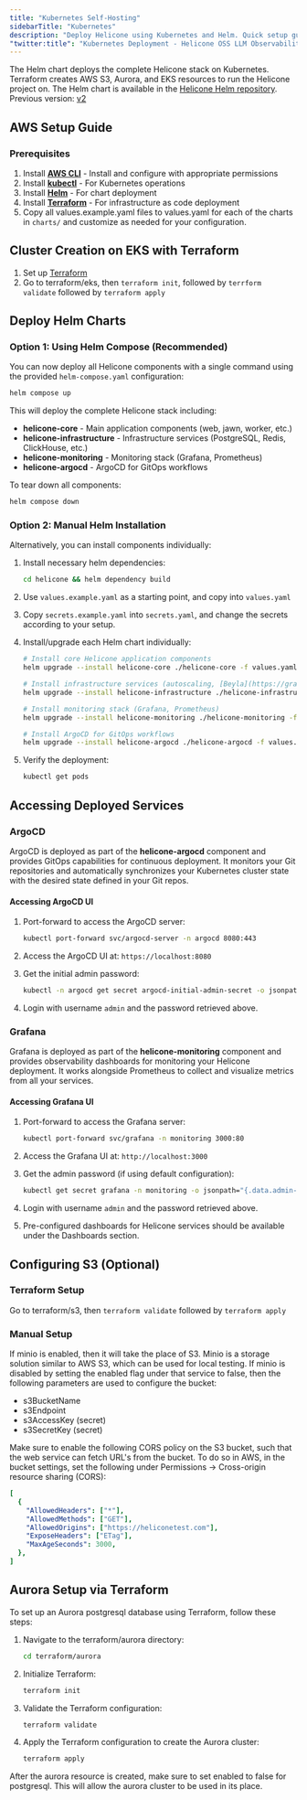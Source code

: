 ```yaml
---
title: "Kubernetes Self-Hosting"
sidebarTitle: "Kubernetes"
description: "Deploy Helicone using Kubernetes and Helm. Quick setup guide for running a containerized instance of the LLM observability platform on your Kubernetes cluster."
"twitter:title": "Kubernetes Deployment - Helicone OSS LLM Observability"
---
```


The Helm chart deploys the complete Helicone stack on Kubernetes. Terraform creates AWS S3, Aurora,
and EKS resources to run the Helicone project on.
The Helm chart is available in the [Helicone Helm repository](https://github.com/Helicone/helicone-helm-v3).
Previous version: [v2](https://github.com/Helicone/helicone-helm-v2)

## AWS Setup Guide

### Prerequisites

1. Install **[AWS CLI](https://aws.amazon.com/cli/)** - Install and configure with appropriate
   permissions
2. Install **[kubectl](https://kubernetes.io/docs/tasks/tools/install-kubectl/)** - For Kubernetes
   operations
3. Install **[Helm](https://helm.sh/docs/intro/install/)** - For chart deployment
4. Install **[Terraform](https://developer.hashicorp.com/terraform/install)** - For infrastructure
   as code deployment
5. Copy all values.example.yaml files to values.yaml for each of the charts in `charts/` and
   customize as needed for your configuration.

## Cluster Creation on EKS with Terraform

1. Set up [Terraform](https://developer.hashicorp.com/terraform/install)
2. Go to terraform/eks, then `terraform init`, followed by `terrform validate` followed by
   `terraform apply`

## Deploy Helm Charts

### Option 1: Using Helm Compose (Recommended)

You can now deploy all Helicone components with a single command using the provided
`helm-compose.yaml` configuration:

```bash
helm compose up
```

This will deploy the complete Helicone stack including:

- **helicone-core** - Main application components (web, jawn, worker, etc.)
- **helicone-infrastructure** - Infrastructure services (PostgreSQL, Redis, ClickHouse, etc.)
- **helicone-monitoring** - Monitoring stack (Grafana, Prometheus)
- **helicone-argocd** - ArgoCD for GitOps workflows

To tear down all components:

```bash
helm compose down
```

### Option 2: Manual Helm Installation

Alternatively, you can install components individually:

1. Install necessary helm dependencies:

   ```bash
   cd helicone && helm dependency build
   ```

2. Use `values.example.yaml` as a starting point, and copy into `values.yaml`

3. Copy `secrets.example.yaml` into `secrets.yaml`, and change the secrets according to your setup.

4. Install/upgrade each Helm chart individually:

   ```bash
   # Install core Helicone application components
   helm upgrade --install helicone-core ./helicone-core -f values.yaml

   # Install infrastructure services (autoscaling, [Beyla](https://grafana.com/docs/beyla/latest/))
   helm upgrade --install helicone-infrastructure ./helicone-infrastructure -f values.yaml

   # Install monitoring stack (Grafana, Prometheus)
   helm upgrade --install helicone-monitoring ./helicone-monitoring -f values.yaml

   # Install ArgoCD for GitOps workflows
   helm upgrade --install helicone-argocd ./helicone-argocd -f values.yaml
   ```

5. Verify the deployment:

   ```bash
   kubectl get pods
   ```

## Accessing Deployed Services

### ArgoCD

ArgoCD is deployed as part of the **helicone-argocd** component and provides GitOps capabilities for
continuous deployment. It monitors your Git repositories and automatically synchronizes your
Kubernetes cluster state with the desired state defined in your Git repos.

#### Accessing ArgoCD UI

1. Port-forward to access the ArgoCD server:

   ```bash
   kubectl port-forward svc/argocd-server -n argocd 8080:443
   ```

2. Access the ArgoCD UI at: `https://localhost:8080`

3. Get the initial admin password:

   ```bash
   kubectl -n argocd get secret argocd-initial-admin-secret -o jsonpath="{.data.password}" | base64 -d
   ```

4. Login with username `admin` and the password retrieved above.

### Grafana

Grafana is deployed as part of the **helicone-monitoring** component and provides observability
dashboards for monitoring your Helicone deployment. It works alongside Prometheus to collect and
visualize metrics from all your services.

#### Accessing Grafana UI

1. Port-forward to access the Grafana server:

   ```bash
   kubectl port-forward svc/grafana -n monitoring 3000:80
   ```

2. Access the Grafana UI at: `http://localhost:3000`

3. Get the admin password (if using default configuration):

   ```bash
   kubectl get secret grafana -n monitoring -o jsonpath="{.data.admin-password}" | base64 -d
   ```

4. Login with username `admin` and the password retrieved above.

5. Pre-configured dashboards for Helicone services should be available under the Dashboards section.

## Configuring S3 (Optional)

### Terraform Setup

Go to terraform/s3, then `terraform validate` followed by `terraform apply`

### Manual Setup

If minio is enabled, then it will take the place of S3. Minio is a storage solution similar to AWS
S3, which can be used for local testing. If minio is disabled by setting the enabled flag under that
service to false, then the following parameters are used to configure the bucket:

- s3BucketName
- s3Endpoint
- s3AccessKey (secret)
- s3SecretKey (secret)

Make sure to enable the following CORS policy on the S3 bucket, such that the web service can fetch
URL's from the bucket. To do so in AWS, in the bucket settings, set the following under Permissions
-> Cross-origin resource sharing (CORS):

```yaml
[
  {
    "AllowedHeaders": ["*"],
    "AllowedMethods": ["GET"],
    "AllowedOrigins": ["https://heliconetest.com"],
    "ExposeHeaders": ["ETag"],
    "MaxAgeSeconds": 3000,
  },
]
```

## Aurora Setup via Terraform

To set up an Aurora postgresql database using Terraform, follow these steps:

1. Navigate to the terraform/aurora directory:

   ```bash
   cd terraform/aurora
   ```

2. Initialize Terraform:

   ```bash
   terraform init
   ```

3. Validate the Terraform configuration:

   ```bash
   terraform validate
   ```

4. Apply the Terraform configuration to create the Aurora cluster:

   ```bash
   terraform apply
   ```

After the aurora resource is created, make sure to set enabled to false for postgresql. This will
allow the aurora cluster to be used in its place.
